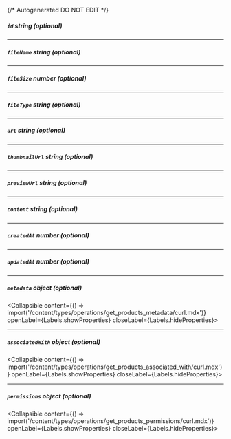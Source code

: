 {/* Autogenerated DO NOT EDIT  */}

##### `id` _string (optional)_

---
##### `fileName` _string (optional)_

---
##### `fileSize` _number (optional)_

---
##### `fileType` _string (optional)_

---
##### `url` _string (optional)_

---
##### `thumbnailUrl` _string (optional)_

---
##### `previewUrl` _string (optional)_

---
##### `content` _string (optional)_

---
##### `createdAt` _number (optional)_

---
##### `updatedAt` _number (optional)_

---
##### `metadata` _object (optional)_
<Collapsible content={() => import('/content/types/operations/get_products_metadata/curl.mdx')} openLabel={Labels.showProperties} closeLabel={Labels.hideProperties}>
</Collapsible>

---
##### `associatedWith` _object (optional)_
<Collapsible content={() => import('/content/types/operations/get_products_associated_with/curl.mdx')} openLabel={Labels.showProperties} closeLabel={Labels.hideProperties}>
</Collapsible>

---
##### `permissions` _object (optional)_
<Collapsible content={() => import('/content/types/operations/get_products_permissions/curl.mdx')} openLabel={Labels.showProperties} closeLabel={Labels.hideProperties}>
</Collapsible>


